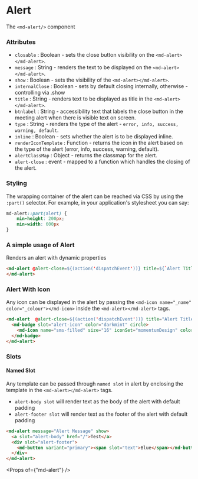 
# Alert

The `<md-alert/>` component

### Attributes

- `closable` : Boolean - sets the close button visibility on the `<md-alert></md-alert>`.
- `message` : String - renders the text to be displayed on the `<md-alert></md-alert>`.
- `show` : Boolean - sets the visibility of the `<md-alert></md-alert>`.
- `internalClose` : Boolean - sets by default closing internally, otherwise - controlling via .show
- `title` : String - renders text to be displayed as title in the `<md-alert></md-alert>`.
- `btnlabel` : String - accessibility text that labels the close button in the meeting alert when there is visible text on screen.
- `type` : String - renders the type of the alert - `error, info, success, warning, default`.
- `inline` : Boolean - sets whether the alert is to be displayed inline.
- `renderIconTemplate` : Function - returns the icon in the alert based on the type of the alert (error, info, success, warning, default).
- `alertClassMap` : Object - returns the classmap for the alert.
- `alert-close` : event - mapped to a function which handles the closing of the alert.

### Styling

The wrapping container of the alert can be reached via CSS by using the `:part()` selector. For example, in your application's stylesheet you can say:

```CSS
md-alert::part(alert) {
    min-height: 200px;
    min-width: 600px
}
```

### A simple usage of Alert

Renders an alert with dynamic properties

```html
<md-alert @alert-close=${(action('dispatchEvent'))} title=${`Alert Title`} message=${`Alert Message`} type="warning" ?closable=${true} ?show=${true} .inline=${false}>
</md-alert>
```

### Alert With Icon

Any icon can be displayed in the alert by passing the `<md-icon name="_name" color="_colour"></md-icon>` inside the `<md-alert></md-alert>` tags.

```html
<md-alert  @alert-close=${(action('dispatchEvent'))} title="Alert Title" message="Alert Message" ?show=${true} ?closable=${true}>
  <md-badge slot="alert-icon" color="darkmint" circle>
    <md-icon name="sms-filled" size="16" iconSet="momentumDesign" color="var(--md-white-text-color)"></md-icon>
  </md-badge>
</md-alert>
```

### Slots

#### Named Slot

Any template can be passed through `named slot` in alert by enclosing the template in the `<md-alert></md-alert>` tags.

- `alert-body slot` will render text as the body of the alert with default padding
- `alert-footer slot` will render text as the footer of the alert with default padding

```html
<md-alert message="Alert Message" show>
  <a slot="alert-body" href="/">Test</a>
  <div slot="alert-footer">
    <md-button variant="primary"><span slot="text">Blue</span></md-button>
  </div>
</md-alert>
```

<Props of={"md-alert"} />
